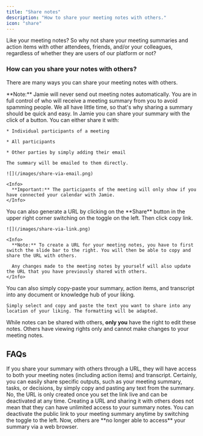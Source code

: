 ```yaml
---
title: "Share notes"
description: "How to share your meeting notes with others."
icon: "share"
---
```


Like your meeting notes? So why not share your meeting summaries and action items with other attendees, friends, and/or your colleagues, regardless of whether they are users of our platform or not?

### How can you share your notes with others?

There are many ways you can share your meeting notes with others.&#x20;

<Info>
  **Note:** Jamie will never send out meeting notes automatically. You are in full control of who will receive a meeting summary from you to avoid spamming people.
</Info>

<AccordionGroup>
  <Accordion title="Share via email" defaultOpen={false} icon="envelope">
    We all have little time, so that's why sharing a summary should be quick and easy. In Jamie you can share your summary with the click of a button. You can either share it with:

    * Individual participants of a meeting

    * All participants

    * Other parties by simply adding their email

    The summary will be emailed to them directly.

    ![](/images/share-via-email.png)

    <Info>
      **Important:** The participants of the meeting will only show if you have connected your calendar with Jamie.
    </Info>
  </Accordion>

  <Accordion title="Share via custom link" defaultOpen={false} icon="link">
    You can also generate a URL by clicking on the **Share** button in the upper right corner switching on the toggle on the left. Then click copy link.

    ![](/images/share-via-link.png)

    <Info>
      **Note:** To create a URL for your meeting notes, you have to first switch the slide bar to the right. You will then be able to copy and share the URL with others.

      Any changes made to the meeting notes by yourself will also update the URL that you have previously shared with others.
    </Info>
  </Accordion>

  <Accordion title="Share with team" defaultOpen={false} icon="people-group" />

  <Accordion title="Copy paste" defaultOpen={false} icon="copy">
    You can also simply copy-paste your summary, action items, and transcript into any document or knowledge hub of your liking.

    Simply select and copy and paste the text you want to share into any location of your liking. The formatting will be adapted.
  </Accordion>
</AccordionGroup>

While notes can be shared with others, **only you** have the right to edit these notes. Others have viewing rights only and cannot make changes to your meeting notes.

## FAQs

<AccordionGroup>
  <Accordion title="What output will be shared with others through the URL?">
    If you share your summary with others through a URL, they will have access to both your meeting notes (including action items) and transcript.
  </Accordion>

  <Accordion title="Is it possible to only share certain parts of my summary?">
    Certainly, you can easily share specific outputs, such as your meeting summary, tasks, or decisions, by simply copy and pasting any text from the summary.
  </Accordion>

  <Accordion title="Can someone access my summary without having the link?">
    No, the URL is only created once you set the link live and can be deactivated at any time.&#x20;
  </Accordion>

  <Accordion title="Can I deactivate public sharing link?" defaultOpen={false}>
    Creating a URL and sharing it with others does not mean that they can have unlimited access to your summary notes.
    You can deactivate the public link to your meeting summary anytime by switching the toggle to the left.
    Now, others are **no longer able to access** your summary via a web browser.
  </Accordion>
</AccordionGroup>